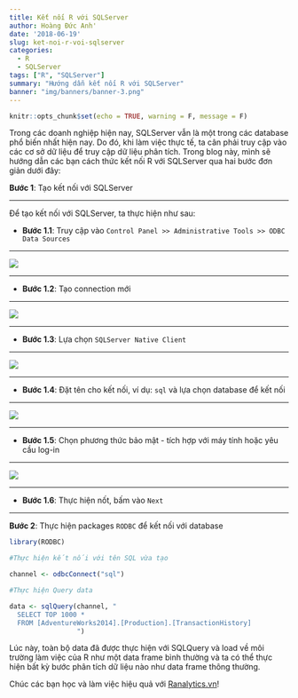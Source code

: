 ```yaml
---
title: Kết nối R với SQLServer
author: Hoàng Đức Anh'
date: '2018-06-19'
slug: ket-noi-r-voi-sqlserver
categories:
  - R
  - SQLServer
tags: ["R", "SQLServer"]
summary: "Hướng dẫn kết nối R với SQLServer"
banner: "img/banners/banner-3.png"
---
```

```r
knitr::opts_chunk$set(echo = TRUE, warning = F, message = F)
```

Trong các doanh nghiệp hiện nay, SQLServer vẫn là một trong các database phổ biến nhất hiện nay. Do đó, khi làm việc thực tế, ta cân phải truy cập vào các cơ sở dữ liệu để truy cập dữ liệu phân tích. Trong blog này, mình sẽ hướng dẫn các bạn cách thức kết nối R với SQLServer qua hai bước đơn giản dưới đây:

**Bước 1**: Tạo kết nối với SQLServer

---

Để tạo kết nối với SQLServer, ta thực hiện như sau:


- **Bước 1.1**: Truy cập vào `Control Panel >> Administrative Tools >> ODBC Data Sources`

---

![](/img/blog/1_odbc_1.png)

---

- **Bước 1.2**: Tạo connection mới

---

![](/img/blog/1_odbc_2.png)

---

- **Bước 1.3**: Lựa chọn `SQLServer Native Client` 

---

![](/img/blog/1_odbc_3.png)

---

- **Bước 1.4**: Đặt tên cho kết nối, ví dụ: `sql` và lựa chọn database để kết nối

---

![](/img/blog/1_odbc_4.png)

---

- **Bước 1.5**: Chọn phương thức bảo mật - tích hợp với máy tính hoặc yêu cầu log-in


---

![](/img/blog/1_odbc_5.png)

---

- **Bước 1.6**: Thực hiện nốt, bấm vào `Next`

---

**Bước 2**: Thực hiện packages `RODBC` để kết nối với database

```r
library(RODBC)

#Thực hiện kết nối với tên SQL vừa tạo

channel <- odbcConnect("sql")

#Thực hiện Query data 

data <- sqlQuery(channel, "
  SELECT TOP 1000 *
  FROM [AdventureWorks2014].[Production].[TransactionHistory]
                 ")
```

Lúc này, toàn bộ data đã được thực hiện với SQLQuery và load về môi trường làm việc của R như một data frame bình thường và ta có thể thực hiện bất kỳ bước phân tích dữ liệu nào như data frame thông thường.

Chúc các bạn học và làm việc hiệu quả với [Ranalytics.vn](ranalytics.vn)!


